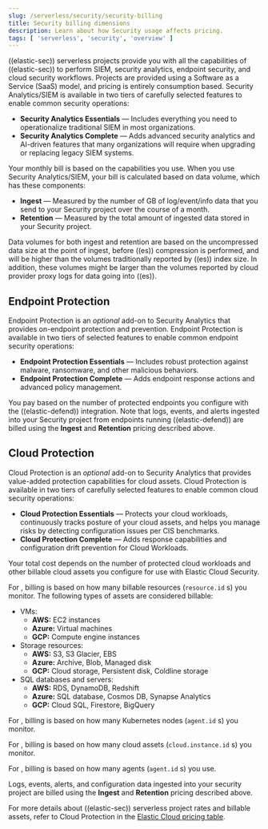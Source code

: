 ```yaml
---
slug: /serverless/security/security-billing
title: Security billing dimensions
description: Learn about how Security usage affects pricing.
tags: [ 'serverless', 'security', 'overview' ]
---
```


<p><DocBadge template="technical preview" /></p>

((elastic-sec)) serverless projects provide you with all the capabilities of ((elastic-sec)) to perform SIEM, security analytics, endpoint security, and cloud security workflows. Projects are provided using a Software as a Service (SaaS) model, and pricing is entirely consumption based. Security Analytics/SIEM is available in two tiers of carefully selected features to enable common security operations:

* **Security Analytics Essentials** — Includes everything you need to operationalize traditional SIEM in most organizations.
* **Security Analytics Complete** — Adds advanced security analytics and AI-driven features that many organizations will require when upgrading or replacing legacy SIEM systems.

Your monthly bill is based on the capabilities you use. When you use Security Analytics/SIEM, your bill is calculated based on data volume, which has these components:

* **Ingest** — Measured by the number of GB of log/event/info data that you send to your Security project over the course of a month.
* **Retention** — Measured by the total amount of ingested data stored in your Security project.

Data volumes for both ingest and retention are based on the uncompressed data size at the point of ingest, before ((es)) compression is performed, and will be higher than the volumes traditionally reported by ((es)) index size. In addition, these volumes might be larger than the volumes reported by cloud provider proxy logs for data going into ((es)).

## Endpoint Protection

Endpoint Protection is an _optional_ add-on to Security Analytics that provides on-endpoint protection and prevention. Endpoint Protection is available in two tiers of selected features to enable common endpoint security operations:
* **Endpoint Protection Essentials** — Includes robust protection against malware, ransomware, and other malicious behaviors.
* **Endpoint Protection Complete** — Adds endpoint response actions and advanced policy management.

You pay based on the number of protected endpoints you configure with the ((elastic-defend)) integration. Note that logs, events, and alerts ingested into your Security project from endpoints running ((elastic-defend)) are billed using the **Ingest** and **Retention** pricing described above.

## Cloud Protection

Cloud Protection is an _optional_ add-on to Security Analytics that provides value-added protection capabilities for cloud assets. Cloud Protection is available in two tiers of carefully selected features to enable common cloud security operations:
* **Cloud Protection Essentials** — Protects your cloud workloads, continuously tracks posture of your cloud assets, and helps you manage risks by detecting configuration issues per CIS benchmarks.
* **Cloud Protection Complete** — Adds response capabilities and configuration drift prevention for Cloud Workloads.

Your total cost depends on the number of protected cloud workloads and other billable cloud assets you configure for use with Elastic Cloud Security.

For <DocLink slug="/serverless/security/cspm" text="CSPM"/>, billing is based on how many billable resources (`resource.id` s) you monitor. The following types of assets are considered billable:

- VMs:
    - **AWS:** EC2 instances
    - **Azure:** Virtual machines
    - **GCP:** Compute engine instances
- Storage resources:
    - **AWS:** S3, S3 Glacier, EBS
    - **Azure:** Archive, Blob, Managed disk
    - **GCP:** Cloud storage, Persistent disk, Coldline storage
- SQL databases and servers:
    - **AWS:** RDS, DynamoDB, Redshift
    - **Azure:** SQL database, Cosmos DB, Synapse Analytics
    - **GCP:** Cloud SQL, Firestore, BigQuery

For <DocLink slug="/serverless/security/kspm" text="KSPM"/>, billing is based on how many Kubernetes nodes (`agent.id` s) you monitor.

For <DocLink slug="/serverless/security/vuln-management-overview" text="CNVM"/>, billing is based on how many cloud assets (`cloud.instance.id` s) you monitor.

For <DocLink slug="/serverless/security/d4c-overview" text="D4C"/>, billing is based on how many agents (`agent.id` s) you use.

Logs, events, alerts, and configuration data ingested into your security project are billed using the **Ingest** and **Retention** pricing described above.

For more details about ((elastic-sec)) serverless project rates and billable assets, refer to Cloud Protection in the [Elastic Cloud pricing table](https://cloud.elastic.co/cloud-pricing-table?productType=serverless&project=security).
